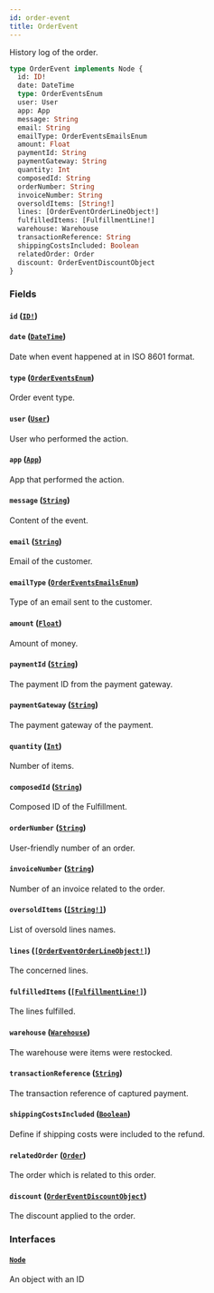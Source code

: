```yaml
---
id: order-event
title: OrderEvent
---
```


History log of the order.

```graphql
type OrderEvent implements Node {
  id: ID!
  date: DateTime
  type: OrderEventsEnum
  user: User
  app: App
  message: String
  email: String
  emailType: OrderEventsEmailsEnum
  amount: Float
  paymentId: String
  paymentGateway: String
  quantity: Int
  composedId: String
  orderNumber: String
  invoiceNumber: String
  oversoldItems: [String!]
  lines: [OrderEventOrderLineObject!]
  fulfilledItems: [FulfillmentLine!]
  warehouse: Warehouse
  transactionReference: String
  shippingCostsIncluded: Boolean
  relatedOrder: Order
  discount: OrderEventDiscountObject
}
```

### Fields

#### `id` ([`ID!`](../../../developer/api-reference/scalars/id))

#### `date` ([`DateTime`](../../../developer/api-reference/scalars/date-time))

Date when event happened at in ISO 8601 format.

#### `type` ([`OrderEventsEnum`](../../../developer/api-reference/enums/order-events-enum))

Order event type.

#### `user` ([`User`](../../../developer/api-reference/objects/user))

User who performed the action.

#### `app` ([`App`](../../../developer/api-reference/objects/app))

App that performed the action.

#### `message` ([`String`](../../../developer/api-reference/scalars/string))

Content of the event.

#### `email` ([`String`](../../../developer/api-reference/scalars/string))

Email of the customer.

#### `emailType` ([`OrderEventsEmailsEnum`](../../../developer/api-reference/enums/order-events-emails-enum))

Type of an email sent to the customer.

#### `amount` ([`Float`](../../../developer/api-reference/scalars/float))

Amount of money.

#### `paymentId` ([`String`](../../../developer/api-reference/scalars/string))

The payment ID from the payment gateway.

#### `paymentGateway` ([`String`](../../../developer/api-reference/scalars/string))

The payment gateway of the payment.

#### `quantity` ([`Int`](../../../developer/api-reference/scalars/int))

Number of items.

#### `composedId` ([`String`](../../../developer/api-reference/scalars/string))

Composed ID of the Fulfillment.

#### `orderNumber` ([`String`](../../../developer/api-reference/scalars/string))

User-friendly number of an order.

#### `invoiceNumber` ([`String`](../../../developer/api-reference/scalars/string))

Number of an invoice related to the order.

#### `oversoldItems` ([`[String!]`](../../../developer/api-reference/scalars/string))

List of oversold lines names.

#### `lines` ([`[OrderEventOrderLineObject!]`](../../../developer/api-reference/objects/order-event-order-line-object))

The concerned lines.

#### `fulfilledItems` ([`[FulfillmentLine!]`](../../../developer/api-reference/objects/fulfillment-line))

The lines fulfilled.

#### `warehouse` ([`Warehouse`](../../../developer/api-reference/objects/warehouse))

The warehouse were items were restocked.

#### `transactionReference` ([`String`](../../../developer/api-reference/scalars/string))

The transaction reference of captured payment.

#### `shippingCostsIncluded` ([`Boolean`](../../../developer/api-reference/scalars/boolean))

Define if shipping costs were included to the refund.

#### `relatedOrder` ([`Order`](../../../developer/api-reference/objects/order))

The order which is related to this order.

#### `discount` ([`OrderEventDiscountObject`](../../../developer/api-reference/objects/order-event-discount-object))

The discount applied to the order.

### Interfaces

#### [`Node`](../../../developer/api-reference/interfaces/node)

An object with an ID
